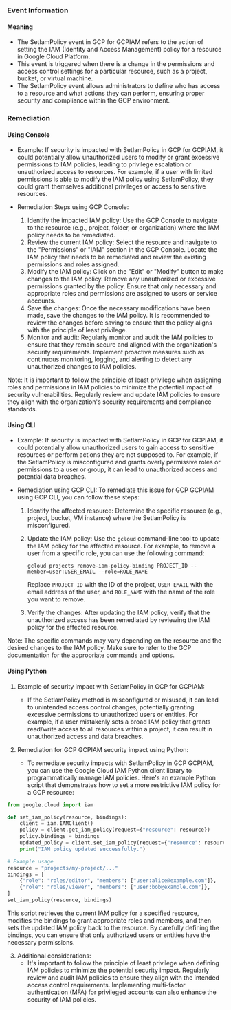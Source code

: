 
### Event Information

#### Meaning

- The SetIamPolicy event in GCP for GCPIAM refers to the action of setting the IAM (Identity and Access Management) policy for a resource in Google Cloud Platform.
- This event is triggered when there is a change in the permissions and access control settings for a particular resource, such as a project, bucket, or virtual machine.
- The SetIamPolicy event allows administrators to define who has access to a resource and what actions they can perform, ensuring proper security and compliance within the GCP environment.

### Remediation

#### Using Console

- Example: If security is impacted with SetIamPolicy in GCP for GCPIAM, it could potentially allow unauthorized users to modify or grant excessive permissions to IAM policies, leading to privilege escalation or unauthorized access to resources. For example, if a user with limited permissions is able to modify the IAM policy using SetIamPolicy, they could grant themselves additional privileges or access to sensitive resources.

- Remediation Steps using GCP Console:
  1. Identify the impacted IAM policy: Use the GCP Console to navigate to the resource (e.g., project, folder, or organization) where the IAM policy needs to be remediated.
  2. Review the current IAM policy: Select the resource and navigate to the "Permissions" or "IAM" section in the GCP Console. Locate the IAM policy that needs to be remediated and review the existing permissions and roles assigned.
  3. Modify the IAM policy: Click on the "Edit" or "Modify" button to make changes to the IAM policy. Remove any unauthorized or excessive permissions granted by the policy. Ensure that only necessary and appropriate roles and permissions are assigned to users or service accounts.
  4. Save the changes: Once the necessary modifications have been made, save the changes to the IAM policy. It is recommended to review the changes before saving to ensure that the policy aligns with the principle of least privilege.
  5. Monitor and audit: Regularly monitor and audit the IAM policies to ensure that they remain secure and aligned with the organization's security requirements. Implement proactive measures such as continuous monitoring, logging, and alerting to detect any unauthorized changes to IAM policies.

Note: It is important to follow the principle of least privilege when assigning roles and permissions in IAM policies to minimize the potential impact of security vulnerabilities. Regularly review and update IAM policies to ensure they align with the organization's security requirements and compliance standards.

#### Using CLI

- Example: If security is impacted with SetIamPolicy in GCP for GCPIAM, it could potentially allow unauthorized users to gain access to sensitive resources or perform actions they are not supposed to. For example, if the SetIamPolicy is misconfigured and grants overly permissive roles or permissions to a user or group, it can lead to unauthorized access and potential data breaches.

- Remediation using GCP CLI: To remediate this issue for GCP GCPIAM using GCP CLI, you can follow these steps:

  1. Identify the affected resource: Determine the specific resource (e.g., project, bucket, VM instance) where the SetIamPolicy is misconfigured.

  2. Update the IAM policy: Use the `gcloud` command-line tool to update the IAM policy for the affected resource. For example, to remove a user from a specific role, you can use the following command:

     ```
     gcloud projects remove-iam-policy-binding PROJECT_ID --member=user:USER_EMAIL --role=ROLE_NAME
     ```

     Replace `PROJECT_ID` with the ID of the project, `USER_EMAIL` with the email address of the user, and `ROLE_NAME` with the name of the role you want to remove.

  3. Verify the changes: After updating the IAM policy, verify that the unauthorized access has been remediated by reviewing the IAM policy for the affected resource.

Note: The specific commands may vary depending on the resource and the desired changes to the IAM policy. Make sure to refer to the GCP documentation for the appropriate commands and options.

#### Using Python

1. Example of security impact with SetIamPolicy in GCP for GCPIAM:
   - If the SetIamPolicy method is misconfigured or misused, it can lead to unintended access control changes, potentially granting excessive permissions to unauthorized users or entities. For example, if a user mistakenly sets a broad IAM policy that grants read/write access to all resources within a project, it can result in unauthorized access and data breaches.

2. Remediation for GCP GCPIAM security impact using Python:
   - To remediate security impacts with SetIamPolicy in GCP GCPIAM, you can use the Google Cloud IAM Python client library to programmatically manage IAM policies. Here's an example Python script that demonstrates how to set a more restrictive IAM policy for a GCP resource:

```python
from google.cloud import iam

def set_iam_policy(resource, bindings):
    client = iam.IAMClient()
    policy = client.get_iam_policy(request={"resource": resource})
    policy.bindings = bindings
    updated_policy = client.set_iam_policy(request={"resource": resource, "policy": policy})
    print("IAM policy updated successfully.")

# Example usage
resource = "projects/my-project/..."
bindings = [
    {"role": "roles/editor", "members": ["user:alice@example.com"]},
    {"role": "roles/viewer", "members": ["user:bob@example.com"]},
]
set_iam_policy(resource, bindings)
```

This script retrieves the current IAM policy for a specified resource, modifies the bindings to grant appropriate roles and members, and then sets the updated IAM policy back to the resource. By carefully defining the bindings, you can ensure that only authorized users or entities have the necessary permissions.

3. Additional considerations:
   - It's important to follow the principle of least privilege when defining IAM policies to minimize the potential security impact. Regularly review and audit IAM policies to ensure they align with the intended access control requirements. Implementing multi-factor authentication (MFA) for privileged accounts can also enhance the security of IAM policies.

